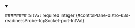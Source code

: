 
<details className="config-field" data-expandable="false" open>
<summary>

######## `IntVal` <span className="config-field-required" data-required="false">required</span> <span className="config-field-type">integer</span> <span className="config-field-default"></span> <span className="config-field-enum"></span> {#controlPlane-distro-k3s-readinessProbe-tcpSocket-port-IntVal}



</summary>



</details>
